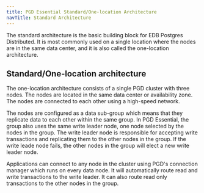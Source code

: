```yaml
---
title: PGD Essential Standard/One-location Architecture
navTitle: Standard Architecture
---
```


The standard architecture is the basic building block for EDB Postgres Distributed. It is most commonly used on a single location where the nodes are in the same data center, and it is also called the one-location architecture. 

## Standard/One-location architecture

The one-location architecture consists of a single PGD cluster with three nodes. The nodes are located in the same data center or availability zone. The nodes are connected to each other using a high-speed network.

The nodes are configured as a data sub-group which means that they replicate data to each other within the same group. In PGD Essential, the group also uses the same write leader node, one node selected by the nodes in the group. The write leader node is responsible for accepting write transactions and replicating them to the other nodes in the group. If the write leade node fails, the other nodes in the group will elect a new write leader node.

Applications can connect to any node in the cluster using PGD's connection manager which runs on every data node. It will automatically route read and write transactions to the write leader. It can also route read only transactions to the other nodes in the group.

